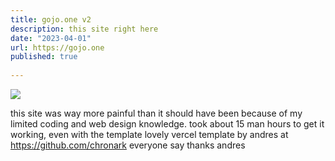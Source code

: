 ```yaml
---
title: gojo.one v2
description: this site right here
date: "2023-04-01"
url: https://gojo.one
published: true
  
---
```



[![](https://media.discordapp.net/attachments/1010995350624014407/1124624276826374234/image.png?width=258&height=108)](https://media.discordapp.net/attachments/1010995350624014407/1012146577202221096/unknown.png?width=535&height=659)

this site was way more painful than it should have been because of my limited coding and web design knowledge. took about 15 man hours to get it working, even with the template
lovely vercel template by andres at https://github.com/chronark
everyone say thanks andres

